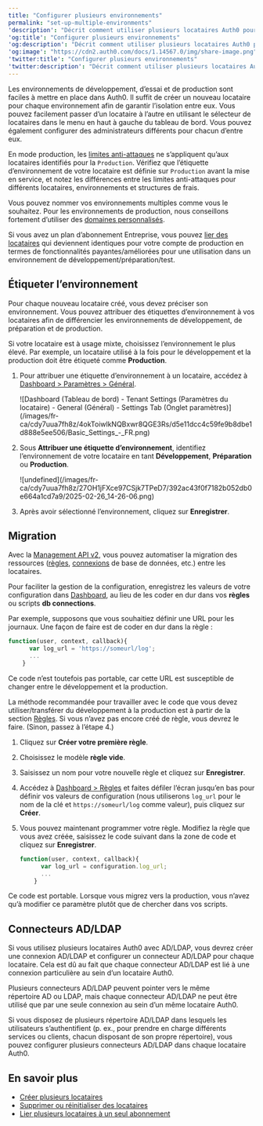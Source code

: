 ---
title: "Configurer plusieurs environnements"
permalink: "set-up-multiple-environments"
'description': "Décrit comment utiliser plusieurs locataires Auth0 pour gérer divers environnements."
'og:title': "Configurer plusieurs environnements"
'og:description': "Décrit comment utiliser plusieurs locataires Auth0 pour gérer divers environnements."
'og:image': "https://cdn2.auth0.com/docs/1.14567.0/img/share-image.png"
'twitter:title': "Configurer plusieurs environnements"
'twitter:description': "Décrit comment utiliser plusieurs locataires Auth0 pour gérer divers environnements."
---

Les environnements de développement, d’essai et de production sont faciles à mettre en place dans Auth0. Il suffit de créer un nouveau locataire pour chaque environnement afin de garantir l’isolation entre eux. Vous pouvez facilement passer d’un locataire à l’autre en utilisant le sélecteur de locataires dans le menu en haut à gauche du tableau de bord. Vous pouvez également configurer des administrateurs différents pour chacun d’entre eux.

En mode production, les [limites anti-attaques](/docs/fr-ca/troubleshoot/customer-support/operational-policies/rate-limit-policy) ne s’appliquent qu’aux locataires identifiés pour la `Production`. Vérifiez que l’étiquette d’environnement de votre locataire est définie sur `Production` avant la mise en service, et notez les différences entre les limites anti-attaques pour différents locataires, environnements et structures de frais.

Vous pouvez nommer vos environnements multiples comme vous le souhaitez. Pour les environnements de production, nous conseillons fortement d’utiliser des [domaines personnalisés](/docs/fr-ca/customize/custom-domains).

Si vous avez un plan d’abonnement Entreprise, vous pouvez [lier des locataires](/docs/fr-ca/get-started/auth0-overview/create-tenants/child-tenants) qui deviennent identiques pour votre compte de production en termes de fonctionnalités payantes/améliorées pour une utilisation dans un environnement de développement/préparation/test.

## Étiqueter l’environnement

Pour chaque nouveau locataire créé, vous devez préciser son environnement. Vous pouvez attribuer des étiquettes d’environnement à vos locataires afin de différencier les environnements de développement, de préparation et de production.

Si votre locataire est à usage mixte, choisissez l’environnement le plus élevé. Par exemple, un locataire utilisé à la fois pour le développement et la production doit être étiqueté comme **Production**.

1. Pour attribuer une étiquette d’environnement à un locataire, accédez à [Dashboard > Paramètres > Général](https://manage.auth0.com/#/tenant/general).

   <Frame>![Dashboard (Tableau de bord) - Tenant Settings (Paramètres du locataire) - General (Général) - Settings Tab (Onglet paramètres)](/images/fr-ca/cdy7uua7fh8z/4okToiwlkNQBxwr8QGE3Rs/d5e11dcc4c59fe9b8dbe1d888e5ee506/Basic_Settings_-_FR.png)</Frame>

2. Sous **Attribuer une étiquette d’environnement**, identifiez l’environnement de votre locataire en tant **Développement**, **Préparation** ou **Production**.

   <Frame>![undefined](/images/fr-ca/cdy7uua7fh8z/27OH1jFXce97CSjk7TPeD7/392ac43f0f7182b052db0e664a1cd7a9/2025-02-26_14-26-06.png)</Frame>

3. Après avoir sélectionné l’environnement, cliquez sur **Enregistrer**.

## Migration

Avec la [Management API v2](/docs/fr-ca/api/management/v2), vous pouvez automatiser la migration des ressources ([règles](/docs/fr-ca/customize/rules), [connexions](/docs/fr-ca/connections) de base de données, etc.) entre les locataires.

Pour faciliter la gestion de la configuration, enregistrez les valeurs de votre configuration dans [Dashboard](https://manage.auth0.com/#/rules), au lieu de les coder en dur dans vos **règles** ou scripts **db connections**.

Par exemple, supposons que vous souhaitiez définir une URL pour les journaux. Une façon de faire est de coder en dur dans la règle :

```javascript lines
function(user, context, callback){
      var log_url = 'https://someurl/log';
      ...
    }
```

Ce code n’est toutefois pas portable, car cette URL est susceptible de changer entre le développement et la production.

La méthode recommandée pour travailler avec le code que vous devez utiliser/transférer du développement à la production est à partir de la section [Règles](https://manage.auth0.com/#/rules). Si vous n’avez pas encore créé de règle, vous devrez le faire. (Sinon, passez à l’étape 4.)

1. Cliquez sur **Créer votre première règle**.
2. Choisissez le modèle **règle vide**.
3. Saisissez un nom pour votre nouvelle règle et cliquez sur **Enregistrer**.
4. Accédez à [Dashboard > Règles](https://manage.auth0.com/#/rules) et faites défiler l’écran jusqu’en bas pour définir vos valeurs de configuration (nous utiliserons `log_url` pour le nom de la clé et `https://someurl/log` comme valeur), puis cliquez sur **Créer**.
5. Vous pouvez maintenant programmer votre règle. Modifiez la règle que vous avez créée, saisissez le code suivant dans la zone de code et cliquez sur **Enregistrer**.

   ```javascript lines
   function(user, context, callback){
         var log_url = configuration.log_url;
         ...
       }
   ```

   

   

Ce code est portable. Lorsque vous migrez vers la production, vous n’avez qu’à modifier ce paramètre plutôt que de chercher dans vos scripts.

## Connecteurs AD/LDAP

Si vous utilisez plusieurs locataires Auth0 avec AD/LDAP, vous devrez créer une connexion AD/LDAP et configurer un connecteur AD/LDAP pour chaque locataire. Cela est dû au fait que chaque connecteur AD/LDAP est lié à une connexion particulière au sein d’un locataire Auth0.

Plusieurs connecteurs AD/LDAP peuvent pointer vers le même répertoire AD ou LDAP, mais chaque connecteur AD/LDAP ne peut être utilisé que par une seule connexion au sein d’un même locataire Auth0.

Si vous disposez de plusieurs répertoire AD/LDAP dans lesquels les utilisateurs s’authentifient (p. ex., pour prendre en charge différents services ou clients, chacun disposant de son propre répertoire), vous pouvez configurer plusieurs connecteurs AD/LDAP dans chaque locataire Auth0.

## En savoir plus

* [Créer plusieurs locataires](/docs/fr-ca/get-started/auth0-overview/create-tenants/create-multiple-tenants)
* [Supprimer ou réinitialiser des locataires](/docs/fr-ca/troubleshoot/customer-support/manage-subscriptions/delete-or-reset-tenant)
* [Lier plusieurs locataires à un seul abonnement](/docs/fr-ca/get-started/auth0-overview/create-tenants/child-tenants)